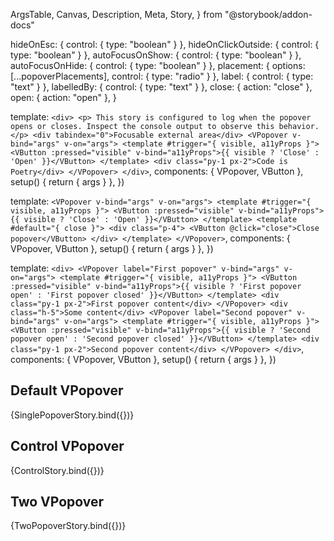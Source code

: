   ArgsTable,
  Canvas,
  Description,
  Meta,
  Story,
} from "@storybook/addon-docs"



<Meta title="Components/VPopover" components={VPopover} argTypes={{}} />

  hideOnEsc: { control: { type: "boolean" } },
  hideOnClickOutside: { control: { type: "boolean" } },
  autoFocusOnShow: { control: { type: "boolean" } },
  autoFocusOnHide: { control: { type: "boolean" } },
  placement: { options: [...popoverPlacements], control: { type: "radio" } },
  label: { control: { type: "text" } },
  labelledBy: { control: { type: "text" } },
  close: { action: "close" },
  open: { action: "open" },
}

  template: `
    <div>
      <p>
        This story is configured to log when the popover opens or closes. Inspect the console output to observe this behavior.
      </p>
      <div tabindex="0">Focusable external area</div>
      <VPopover v-bind="args" v-on="args">
        <template #trigger="{ visible, a11yProps }">
          <VButton :pressed="visible" v-bind="a11yProps">{{ visible ? 'Close' : 'Open' }}</VButton>
        </template>
        <div class="py-1 px-2">Code is Poetry</div>
      </VPopover>
    </div>
  `,
  components: { VPopover, VButton },
  setup() {
    return { args }
  },
})

  template: `
    <VPopover v-bind="args" v-on="args">
      <template #trigger="{ visible, a11yProps }">
        <VButton :pressed="visible" v-bind="a11yProps">{{ visible ? 'Close' : 'Open' }}</VButton>
      </template>
      <template #default="{ close }">
        <div class="p-4">
        <VButton @click="close">Close popover</VButton>
        </div>
      </template>
    </VPopover>
  `,
  components: { VPopover, VButton },
  setup() {
    return { args }
  },
})

  template: `
    <div>
      <VPopover label="First popover" v-bind="args" v-on="args">
        <template #trigger="{ visible, a11yProps }">
          <VButton :pressed="visible" v-bind="a11yProps">{{ visible ? 'First popover open' : 'First popover closed' }}</VButton>
        </template>
        <div class="py-1 px-2">First popover content</div>
      </VPopover>
      <div class="h-5">Some content</div>
      <VPopover label="Second popover" v-bind="args" v-on="args">
        <template #trigger="{ visible, a11yProps }">
          <VButton :pressed="visible" v-bind="a11yProps">{{ visible ? 'Second popover open' : 'Second popover closed' }}</VButton>
        </template>
        <div class="py-1 px-2">Second popover content</div>
      </VPopover>
    </div>
  `,
  components: { VPopover, VButton },
  setup() {
    return { args }
  },
})

<Description of={VPopover} />

<ArgsTable of={VPopover} />

## Default VPopover

<Canvas>
  <Story name="Default" argTypes={popoverArgTypes}>
    {SinglePopoverStory.bind({})}
  </Story>
</Canvas>

## Control VPopover

<Canvas>
  <Story name="Control" argTypes={popoverArgTypes}>
    {ControlStory.bind({})}
  </Story>
</Canvas>

## Two VPopover

<Canvas>
  <Story name="Two Popovers" argTypes={popoverArgTypes}>
    {TwoPopoverStory.bind({})}
  </Story>
</Canvas>
